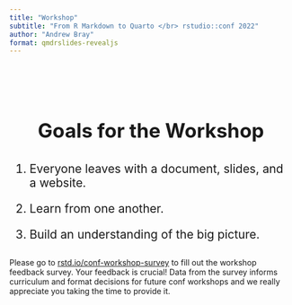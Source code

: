 ```yaml
---
title: "Workshop"
subtitle: "From R Markdown to Quarto </br> rstudio::conf 2022"
author: "Andrew Bray"
format: qmdrslides-revealjs
---
```


## {data-menu-item="Workshop Goals"}

\
\

### Goals for the Workshop {style="font-size: 2.5em; text-align: center"}

:::{.incremental style="font-size: 1.5em"}
1. Everyone leaves with a document, slides, and a website.

2. Learn from one another. 

3. Build an understanding of the big picture.
:::

##

:::{.v-center-container}
Please go to [rstd.io/conf-workshop-survey](https://rstd.io/conf-workshop-survey) to fill out the workshop feedback survey. Your feedback is crucial! Data from the survey informs curriculum and format decisions for future conf workshops and we really appreciate you taking the time to provide it.
:::